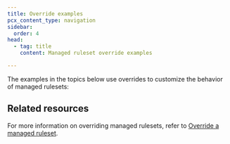 ```yaml
---
title: Override examples
pcx_content_type: navigation
sidebar:
  order: 4
head:
  - tag: title
    content: Managed ruleset override examples

---
```



The examples in the topics below use overrides to customize the behavior of managed rulesets:

<DirectoryListing />

## Related resources

For more information on overriding managed rulesets, refer to [Override a managed ruleset](/ruleset-engine/managed-rulesets/override-managed-ruleset/).

